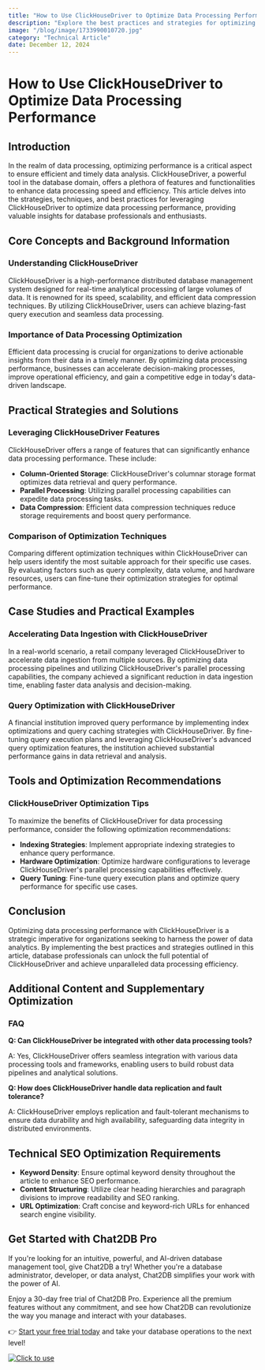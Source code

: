 ```yaml
---
title: "How to Use ClickHouseDriver to Optimize Data Processing Performance"
description: "Explore the best practices and strategies for optimizing data processing performance using ClickHouseDriver."
image: "/blog/image/1733990010720.jpg"
category: "Technical Article"
date: December 12, 2024
---
```


# How to Use ClickHouseDriver to Optimize Data Processing Performance


<Authors date="December 12, 2024">
  <Author name="Rowan Hill" link="https://chat2db.ai" />
</Authors>

## Introduction

In the realm of data processing, optimizing performance is a critical aspect to ensure efficient and timely data analysis. ClickHouseDriver, a powerful tool in the database domain, offers a plethora of features and functionalities to enhance data processing speed and efficiency. This article delves into the strategies, techniques, and best practices for leveraging ClickHouseDriver to optimize data processing performance, providing valuable insights for database professionals and enthusiasts.

## Core Concepts and Background Information

### Understanding ClickHouseDriver

ClickHouseDriver is a high-performance distributed database management system designed for real-time analytical processing of large volumes of data. It is renowned for its speed, scalability, and efficient data compression techniques. By utilizing ClickHouseDriver, users can achieve blazing-fast query execution and seamless data processing.

### Importance of Data Processing Optimization

Efficient data processing is crucial for organizations to derive actionable insights from their data in a timely manner. By optimizing data processing performance, businesses can accelerate decision-making processes, improve operational efficiency, and gain a competitive edge in today's data-driven landscape.

## Practical Strategies and Solutions

### Leveraging ClickHouseDriver Features

ClickHouseDriver offers a range of features that can significantly enhance data processing performance. These include:

- **Column-Oriented Storage**: ClickHouseDriver's columnar storage format optimizes data retrieval and query performance.
- **Parallel Processing**: Utilizing parallel processing capabilities can expedite data processing tasks.
- **Data Compression**: Efficient data compression techniques reduce storage requirements and boost query performance.

### Comparison of Optimization Techniques

Comparing different optimization techniques within ClickHouseDriver can help users identify the most suitable approach for their specific use cases. By evaluating factors such as query complexity, data volume, and hardware resources, users can fine-tune their optimization strategies for optimal performance.

## Case Studies and Practical Examples

### Accelerating Data Ingestion with ClickHouseDriver

In a real-world scenario, a retail company leveraged ClickHouseDriver to accelerate data ingestion from multiple sources. By optimizing data processing pipelines and utilizing ClickHouseDriver's parallel processing capabilities, the company achieved a significant reduction in data ingestion time, enabling faster data analysis and decision-making.

### Query Optimization with ClickHouseDriver

A financial institution improved query performance by implementing index optimizations and query caching strategies with ClickHouseDriver. By fine-tuning query execution plans and leveraging ClickHouseDriver's advanced query optimization features, the institution achieved substantial performance gains in data retrieval and analysis.

## Tools and Optimization Recommendations

### ClickHouseDriver Optimization Tips

To maximize the benefits of ClickHouseDriver for data processing performance, consider the following optimization recommendations:

- **Indexing Strategies**: Implement appropriate indexing strategies to enhance query performance.
- **Hardware Optimization**: Optimize hardware configurations to leverage ClickHouseDriver's parallel processing capabilities effectively.
- **Query Tuning**: Fine-tune query execution plans and optimize query performance for specific use cases.

## Conclusion

Optimizing data processing performance with ClickHouseDriver is a strategic imperative for organizations seeking to harness the power of data analytics. By implementing the best practices and strategies outlined in this article, database professionals can unlock the full potential of ClickHouseDriver and achieve unparalleled data processing efficiency.

## Additional Content and Supplementary Optimization

### FAQ

**Q: Can ClickHouseDriver be integrated with other data processing tools?**

A: Yes, ClickHouseDriver offers seamless integration with various data processing tools and frameworks, enabling users to build robust data pipelines and analytical solutions.

**Q: How does ClickHouseDriver handle data replication and fault tolerance?**

A: ClickHouseDriver employs replication and fault-tolerant mechanisms to ensure data durability and high availability, safeguarding data integrity in distributed environments.

## Technical SEO Optimization Requirements

- **Keyword Density**: Ensure optimal keyword density throughout the article to enhance SEO performance.
- **Content Structuring**: Utilize clear heading hierarchies and paragraph divisions to improve readability and SEO ranking.
- **URL Optimization**: Craft concise and keyword-rich URLs for enhanced search engine visibility.


## Get Started with Chat2DB Pro

If you're looking for an intuitive, powerful, and AI-driven database management tool, give Chat2DB a try! Whether you're a database administrator, developer, or data analyst, Chat2DB simplifies your work with the power of AI.

Enjoy a 30-day free trial of Chat2DB Pro. Experience all the premium features without any commitment, and see how Chat2DB can revolutionize the way you manage and interact with your databases.

👉 [Start your free trial today](https://chat2db.ai/pricing) and take your database operations to the next level!


[![Click to use](/image/blog/bg/chat2db.jpg)](https://chat2db.ai/)
